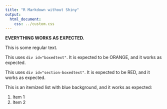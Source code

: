 ```yaml
---
title: "R Markdown without Shiny"
output: 
  html_document: 
    css: ../custom.css
---
```


**EVERYTHING WORKS AS EXPECTED.**

This is some regular text.

<div id="boxedtext">
This uses `div id="boxedtext"`.
It is expected to be ORANGE, and it works as expected.
</div>

<div id="section-boxedtext">
This uses `div id="section-boxedtext"`.
It is expected to be RED, and it works as expected.
</div>

This is an itemized list with blue background, and it works as expected:

1. Item 1
2. Item 2
